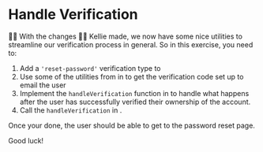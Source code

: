 # Handle Verification

<EpicVideo url="https://www.epicweb.dev/workshops/authentication-strategies-and-implementation/reset-password/implementing-forgot-password-and-reset-password-flows" />

👨‍💼 With <DiffLink app1={-1} app2={0}>the changes</DiffLink> 🧝‍♂️ Kellie made, we
now have some nice utilities to streamline our verification process in general.
So in this exercise, you need to:

1. Add a `'reset-password'` verification type
   to <InlineFile file="app/routes/_auth+/verify.tsx" />
2. Use some of the utilities
   from <InlineFile file="app/routes/_auth+/verify.tsx" />
   in <InlineFile file="app/routes/_auth+/forgot-password.tsx" /> to get the
   verification code set up to email the user
3. Implement the `handleVerification` function
   in <InlineFile file="app/routes/_auth+/reset-password.tsx" /> to handle what
   happens after the user has successfully verified their ownership of the
   account.
4. Call the `handleVerification`
   in <InlineFile file="app/routes/_auth+/verify.tsx" />.

Once your done, the user should be able to get to the password reset page.

Good luck!
